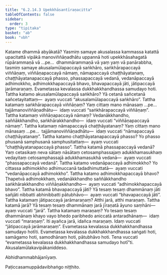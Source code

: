 ```yaml
---
title: "6.2.14.3 Upekkhāsantīraṇacitta"
tableOfContents: false
sidebar:
  order: 3
type: "tipitaka"
basket: "ab"
book: "vbh"
---
```



<DynamicBreadcrumb />

<Division number="353" book="vbh">

<Paragraph number="1321" book="vbh">
Katame dhammā abyākatā? Yasmiṃ samaye akusalassa kammassa katattā upacitattā vipākā manoviññāṇadhātu uppannā hoti upekkhāsahagatā rūpārammaṇā vā …pe…  dhammārammaṇā vā yaṃ yaṃ vā panārabbha, tasmiṃ samaye akusalamūlapaccayā saṅkhāro, saṅkhārapaccayā viññāṇaṃ, viññāṇapaccayā nāmaṃ, nāmapaccayā chaṭṭhāyatanaṃ, chaṭṭhāyatanapaccayā phasso, phassapaccayā vedanā, vedanāpaccayā adhimokkho, adhimokkhapaccayā bhavo, bhavapaccayā jāti, jātipaccayā jarāmaraṇaṃ. Evametassa kevalassa dukkhakkhandhassa samudayo hoti.
</Paragraph>

</Division>
<Division number="354" book="vbh">

<Paragraph number="1322" book="vbh">
Tattha katamo akusalamūlapaccayā saṅkhāro? Yā cetanā sañcetanā sañcetayitattaṃ—  ayaṃ vuccati “akusalamūlapaccayā saṅkhāro”.
</Paragraph>

<Paragraph number="1323" book="vbh">
Tattha katamaṃ saṅkhārapaccayā viññāṇaṃ? Yaṃ cittaṃ mano mānasaṃ …pe…  tajjāmanoviññāṇadhātu—  idaṃ vuccati “saṅkhārapaccayā viññāṇaṃ”.
</Paragraph>

<Paragraph number="1324" book="vbh">
Tattha katamaṃ viññāṇapaccayā nāmaṃ? Vedanākkhandho, saññākkhandho, saṅkhārakkhandho—  idaṃ vuccati “viññāṇapaccayā nāmaṃ”.
</Paragraph>

<Paragraph number="1325" book="vbh">
Tattha katamaṃ nāmapaccayā chaṭṭhāyatanaṃ? Yaṃ cittaṃ mano mānasaṃ …pe…  tajjāmanoviññāṇadhātu—  idaṃ vuccati “nāmapaccayā chaṭṭhāyatanaṃ”.
</Paragraph>

<Paragraph number="1326" book="vbh">
Tattha katamo chaṭṭhāyatanapaccayā phasso? Yo phasso phusanā samphusanā samphusitattaṃ—  ayaṃ vuccati “chaṭṭhāyatanapaccayā phasso”.
</Paragraph>

<Paragraph number="1327" book="vbh">
Tattha katamā phassapaccayā vedanā? Yaṃ cetasikaṃ neva sātaṃ nāsātaṃ cetosamphassajaṃ adukkhamasukhaṃ vedayitaṃ cetosamphassajā adukkhamasukhā vedanā—  ayaṃ vuccati “phassapaccayā vedanā”.
</Paragraph>

<Paragraph number="1328" book="vbh">
Tattha katamo vedanāpaccayā adhimokkho? Yo cittassa adhimokkho adhimuccanā tadadhimuttatā—  ayaṃ vuccati “vedanāpaccayā adhimokkho”.
</Paragraph>

<Paragraph number="1329" book="vbh">
Tattha katamo adhimokkhapaccayā bhavo? Ṭhapetvā adhimokkhaṃ, vedanākkhandho saññākkhandho saṅkhārakkhandho viññāṇakkhandho—  ayaṃ vuccati “adhimokkhapaccayā bhavo”.
</Paragraph>

<Paragraph number="1330" book="vbh">
Tattha katamā bhavapaccayā jāti? Yā tesaṃ tesaṃ dhammānaṃ jāti sañjāti nibbatti abhinibbatti pātubhāvo—  ayaṃ vuccati “bhavapaccayā jāti”.
</Paragraph>

<Paragraph number="1331" book="vbh">
Tattha katamaṃ jātipaccayā jarāmaraṇaṃ? Atthi jarā, atthi maraṇaṃ. Tattha katamā jarā? Yā tesaṃ tesaṃ dhammānaṃ jarā jīraṇatā āyuno saṃhāni—  ayaṃ vuccati “jarā”. Tattha katamaṃ maraṇaṃ? Yo tesaṃ tesaṃ dhammānaṃ khayo vayo bhedo paribhedo aniccatā antaradhānaṃ—  idaṃ vuccati “maraṇaṃ”. Iti ayañca jarā, idañca maraṇaṃ. Idaṃ vuccati “jātipaccayā jarāmaraṇaṃ”.
</Paragraph>

<Paragraph number="1332" book="vbh">
Evametassa kevalassa dukkhakkhandhassa samudayo hotīti. Evametassa kevalassa dukkhakkhandhassa saṅgati hoti, samāgamo hoti, samodhānaṃ hoti, pātubhāvo hoti. Tena vuccati “evametassa kevalassa dukkhakkhandhassa samudayo hotī”ti.

</Paragraph>
</Division>

<Paragraph number="1333" type="center" book="vbh">
Akusalamūlakavipākaniddeso.

  
Abhidhammabhājanīyaṃ.



</Paragraph>

<Paragraph number="1334" type="center" book="vbh">
Paṭiccasamuppādavibhaṅgo niṭṭhito.
</Paragraph>